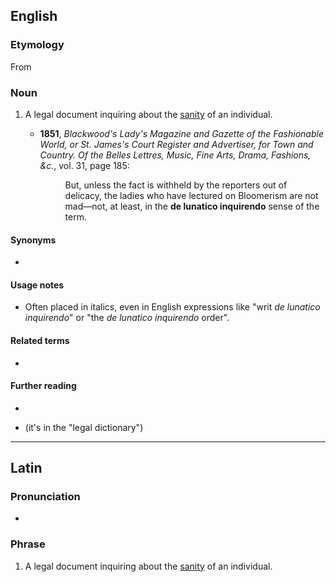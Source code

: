 ==English==

===Etymology===
From {{der|en|la|[[dē]] + [[lūnāticus|lūnāticō]] + [[inquīrendus|inquīrendō]]}}

===Noun===
{{head|en|noun|head=de lunatico inquirendo}}

# {{lb|en|law}} A legal document inquiring about the [[sanity]] of an individual.
#* '''1851''', ''Blackwood's Lady's Magazine and Gazette of the Fashionable World, or St. James's Court Register and Advertiser, for Town and Country. Of the Belles Lettres, Music, Fine Arts, Drama, Fashions, &c.'', vol. 31, page 185:
#*: But, unless the fact is withheld by the reporters out of delicacy, the ladies who have lectured on Bloomerism are not mad—not, at least, in the '''de lunatico inquirendo''' sense of the term.

====Synonyms====
* {{l|en|writ de lunatico inquirendo}}

====Usage notes====
* Often placed in italics, even in English expressions like "writ ''de lunatico inquirendo''" or "the ''de lunatico inquirendo'' order".

====Related terms====
* {{l|en|commission de lunatico inquirendo}}

====Further reading====
* {{R:Merriam-Webster Online}}
* {{R:TheFreeDictionary}} (it's in the "legal dictionary")

----

==Latin==
{{rfd|la}}

===Pronunciation===
* {{la-IPA|dē lūnāticō inquīrendō}}

===Phrase===
{{head|la|phrase|head=[[dē]] [[lūnāticus|lūnāticō]] [[inquīrendus|inquīrendō]]}}

# {{lb|la|law}} A legal document inquiring about the [[sanity]] of an individual.